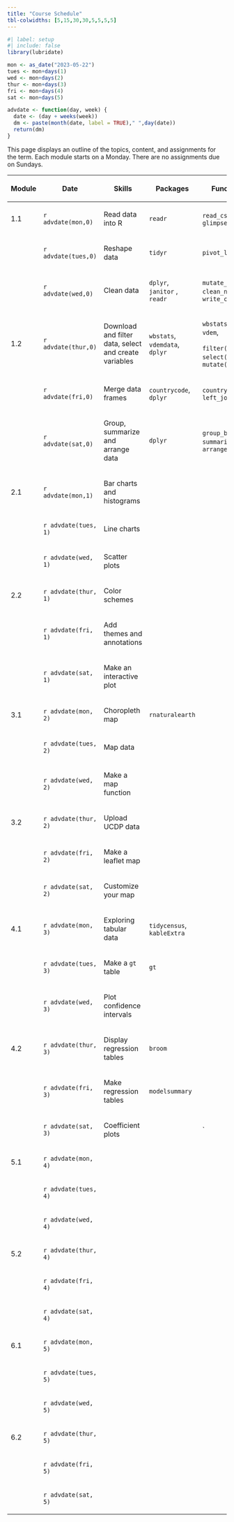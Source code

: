 ```yaml
---
title: "Course Schedule"
tbl-colwidths: [5,15,30,30,5,5,5,5]
---
```


```r
#| label: setup
#| include: false
library(lubridate)

mon <- as_date("2023-05-22")
tues <- mon+days(1)
wed <- mon+days(2)
thur <- mon+days(3)
fri <- mon+days(4)
sat <- mon+days(5)

advdate <- function(day, week) {
  date <- (day + weeks(week))
  dm <- paste(month(date, label = TRUE)," ",day(date))
  return(dm)  
}
```

This page displays an outline of the topics, content, and assignments for the term. Each module starts on a Monday. There are no assignments due on Sundays.

::: column-screen-inset-right
<table>
<thead>
<tr class="header">
<th><p>Module</p></th>
<th><p>Date</p></th>
<th><p>Skills</p></th>
<th><p>Packages</p></th>
<th><p>Functions</p></th>
<th><p>Readings</p></th>
<th><p>Reference</p></th>
<th><p>Videos</p></th>
<th><p>Assignments</p></th>
</tr>
</thead>
<tbody>
<tr class="odd">
<td><p>1.1</p></td>
<td><p><code>r advdate(mon,0)</code></p></td>
<td><p>Read data into R</p></td>
<td><p><code>readr</code></p></td>
<td><p><code>read_csv()</code>, <code>glimpse()</code></p></td>
<td></td>
<td><p><a href="https://r4ds.hadley.nz/data-import.html#introduction" title="r4ds, 8.1 &amp; 8.2">📖</a></p></td>
<td><p><a href="https://youtu.be/YLOaKB8dfF4" title="Download WB data">🖥️</a> <a href="https://youtu.be/XOGXn8IiHK8" title="Read data from .csv file">🖥️</a></p></td>
<td></td>
</tr>
<tr class="even">
<td></td>
<td><p><code>r advdate(tues,0)</code></p></td>
<td><p>Reshape data</p></td>
<td><p><code>tidyr</code></p></td>
<td><p><code>pivot_longer()</code></p></td>
<td></td>
<td><p><a href="https://r4ds.hadley.nz/data-tidy.html" title="r4ds, 6.1 &amp; 6.3">📖</a></p></td>
<td><p><a href="https://youtu.be/ud36szsO9a4" title="Reshaping data">🖥️</a></p></td>
<td></td>
</tr>
<tr class="odd">
<td></td>
<td><p><code>r advdate(wed,0)</code></p></td>
<td><p>Clean data</p></td>
<td><p><code>dplyr</code>, <code>janitor</code> , <code>readr</code></p></td>
<td><p><code>mutate_at()</code>, <code>clean_names()</code> , <code>write_csv()</code></p></td>
<td><p><a href="https://link.springer.com/article/10.1057/palgrave.ap.5500151" title="Norris">📖</a></p></td>
<td></td>
<td><p><a href="https://youtu.be/syG5cdmtXSo" title="Truncating strings, changing variable types">🖥️</a> <a href="https://youtu.be/M-uuPBdBCTw" title="Cleaning variable names">🖥️</a></p></td>
<td></td>
</tr>
<tr class="even">
<td><p>1.2</p></td>
<td><p><code>r advdate(thur,0)</code></p></td>
<td><p>Download and filter data, select and create variables</p></td>
<td><p><code>wbstats</code>, <code>vdemdata</code>, <code>dplyr</code></p></td>
<td><p><code>wbstats()</code>, <code>vdem</code>,</p>
<p><code>filter()</code> , <code>select()</code>, <code>mutate()</code></p></td>
<td></td>
<td></td>
<td><p><a href="https://youtu.be/cBRTP2imt_o" title="Download data from an API">🖥️</a> <a href="https://youtu.be/7CvYTeMP_PU" title="Filter(), select(), mutate()">🖥️</a></p></td>
<td></td>
</tr>
<tr class="odd">
<td></td>
<td><p><code>r advdate(fri,0)</code></p></td>
<td><p>Merge data frames</p></td>
<td><p><code>countrycode</code>, <code>dplyr</code></p></td>
<td><p><code>country_code()</code>, <code>left_join()</code></p></td>
<td></td>
<td><p><a href="https://r4ds.hadley.nz/joins.html#sec-mutating-joins" title="r4ds, 20.3">📖</a></p></td>
<td><p><a href="https://youtu.be/ZGD0kO_iwAM" title="Add country codes to a data frame">🖥️</a> <a href="https://youtu.be/wNF3ZPneHWw" title="Merge two data frames">🖥️</a></p></td>
<td></td>
</tr>
<tr class="even">
<td></td>
<td><p><code>r advdate(sat,0)</code></p></td>
<td><p>Group, summarize and arrange data</p></td>
<td><p><code>dplyr</code></p></td>
<td><p><code>group_by()</code>, <code>summarize()</code>, <code>arrange()</code></p></td>
<td></td>
<td><p><a href="https://r4ds.hadley.nz/data-transform.html#groups" title="r4ds, 4.5">📖</a></p></td>
<td><p><a href="https://youtu.be/2nX9p6arQjg" title="Group, summarize and arrange">🖥️</a></p></td>
<td></td>
</tr>
<tr class="odd">
<td><p>2.1</p></td>
<td><p><code>r advdate(mon,1)</code></p></td>
<td><p>Bar charts and histograms</p></td>
<td></td>
<td></td>
<td></td>
<td></td>
<td><p><a href="https://youtu.be/hl02sVTyCRA" title="Bar charts">🖥️</a> <a href="https://youtu.be/LuNDAIQXx9w" title="Histograms">🖥️</a></p></td>
<td></td>
</tr>
<tr class="even">
<td></td>
<td><p><code>r advdate(tues, 1)</code></p></td>
<td><p>Line charts</p></td>
<td></td>
<td></td>
<td></td>
<td></td>
<td><p><a href="https://youtu.be/cHos9y261SQ" title="Line charts">🖥️</a></p></td>
<td></td>
</tr>
<tr class="odd">
<td></td>
<td><p><code>r advdate(wed, 1)</code></p></td>
<td><p>Scatter plots</p></td>
<td></td>
<td></td>
<td><p><a href="https://www-jstor-org.proxygw.wrlc.org/stable/1951731?seq=8" title="Lipset">📖</a></p></td>
<td></td>
<td><p><a href="https://youtu.be/Cvme3C268wE" title="Scatter plots">🖥️</a></p></td>
<td></td>
</tr>
<tr class="even">
<td><p>2.2</p></td>
<td><p><code>r advdate(thur, 1)</code></p></td>
<td><p>Color schemes</p></td>
<td></td>
<td></td>
<td></td>
<td></td>
<td><p><a href="https://youtu.be/fBCtSjg_-Ik" title="Color schemes">🖥️</a></p></td>
<td></td>
</tr>
<tr class="odd">
<td></td>
<td><p><code>r advdate(fri, 1)</code></p></td>
<td><p>Add themes and annotations</p></td>
<td></td>
<td></td>
<td></td>
<td></td>
<td><p><a href="https://youtu.be/Le0OJXdsy3o" title="Themes">🖥️</a> <a href="https://youtu.be/uEpBMgWilXc" title="Annotations">🖥️</a></p></td>
<td></td>
</tr>
<tr class="even">
<td></td>
<td><p><code>r advdate(sat, 1)</code></p></td>
<td><p>Make an interactive plot</p></td>
<td></td>
<td></td>
<td></td>
<td></td>
<td><p><a href="https://youtu.be/T-7jtbcwaJ0" title="Interactivity">🖥️</a></p></td>
<td></td>
</tr>
<tr class="odd">
<td><p>3.1</p></td>
<td><p><code>r advdate(mon, 2)</code></p></td>
<td><p>Choropleth map</p></td>
<td><p><code>rnaturalearth</code></p></td>
<td></td>
<td></td>
<td></td>
<td><p><a href="https://youtu.be/HB3PMF93hzs" title="Using rnaturalearth">🖥️</a></p></td>
<td></td>
</tr>
<tr class="even">
<td></td>
<td><p><code>r advdate(tues, 2)</code></p></td>
<td><p>Map data</p></td>
<td></td>
<td></td>
<td></td>
<td></td>
<td><p><a href="https://youtu.be/5RnnGov3Iw4" title="Mapping data with rnaturalearth">🖥️</a></p></td>
<td></td>
</tr>
<tr class="odd">
<td></td>
<td><p><code>r advdate(wed, 2)</code></p></td>
<td><p>Make a map function</p></td>
<td></td>
<td></td>
<td><p><a href="https://www-jstor-org.proxygw.wrlc.org/stable/j.ctt7s3wz.10" title="Ross, Chapter 3">📖</a></p></td>
<td></td>
<td><p><a href="https://youtu.be/m42vrbEEHT4" title="Making a map function">🖥️</a></p></td>
<td></td>
</tr>
<tr class="even">
<td><p>3.2</p></td>
<td><p><code>r advdate(thur, 2)</code></p></td>
<td><p>Upload UCDP data</p></td>
<td></td>
<td></td>
<td></td>
<td></td>
<td><p><a href="https://youtu.be/If2PwFv90iI" title="Working with UCDP data">🖥️</a></p></td>
<td></td>
</tr>
<tr class="odd">
<td></td>
<td><p><code>r advdate(fri, 2)</code></p></td>
<td><p>Make a leaflet map</p></td>
<td></td>
<td></td>
<td></td>
<td></td>
<td><p><a href="https://youtu.be/hHUPqgHRqYU" title="Make a leaflet map">🖥️</a></p></td>
<td></td>
</tr>
<tr class="even">
<td></td>
<td><p><code>r advdate(sat, 2)</code></p></td>
<td><p>Customize your map</p></td>
<td></td>
<td></td>
<td></td>
<td></td>
<td><p><a href="https://youtu.be/qLYeSsoDvgs" title="Customize your leaflet map">🖥️</a></p></td>
<td></td>
</tr>
<tr class="odd">
<td><p>4.1</p></td>
<td><p><code>r advdate(mon, 3)</code></p></td>
<td><p>Exploring tabular data</p></td>
<td><p><code>tidycensus</code>, <code>kableExtra</code></p></td>
<td></td>
<td></td>
<td></td>
<td><p>🖥️</p></td>
<td></td>
</tr>
<tr class="even">
<td></td>
<td><p><code>r advdate(tues, 3)</code></p></td>
<td><p>Make a <code>gt</code> table</p></td>
<td><p><code>gt</code></p></td>
<td></td>
<td></td>
<td></td>
<td><p>🖥️</p></td>
<td></td>
</tr>
<tr class="odd">
<td></td>
<td><p><code>r advdate(wed, 3)</code></p></td>
<td><p>Plot confidence intervals</p></td>
<td></td>
<td></td>
<td><p><a href="https://www.jstor.org/stable/3118222" title="Fearon &amp; Laitin">📖</a></p></td>
<td></td>
<td><p>🖥️</p></td>
<td></td>
</tr>
<tr class="even">
<td><p>4.2</p></td>
<td><p><code>r advdate(thur, 3)</code></p></td>
<td><p>Display regression tables</p></td>
<td><p><code>broom</code></p></td>
<td></td>
<td></td>
<td></td>
<td><p>🖥️</p></td>
<td></td>
</tr>
<tr class="odd">
<td></td>
<td><p><code>r advdate(fri, 3)</code></p></td>
<td><p>Make regression tables</p></td>
<td><p><code>modelsummary</code></p></td>
<td></td>
<td></td>
<td></td>
<td><p>🖥️</p></td>
<td></td>
</tr>
<tr class="even">
<td></td>
<td><p><code>r advdate(sat, 3)</code></p></td>
<td><p>Coefficient plots</p></td>
<td></td>
<td><p>`</p></td>
<td></td>
<td></td>
<td><p>🖥️</p></td>
<td></td>
</tr>
<tr class="odd">
<td><p>5.1</p></td>
<td><p><code>r advdate(mon, 4)</code></p></td>
<td></td>
<td></td>
<td></td>
<td></td>
<td></td>
<td><p>🖥️</p></td>
<td></td>
</tr>
<tr class="even">
<td></td>
<td><p><code>r advdate(tues, 4)</code></p></td>
<td></td>
<td></td>
<td></td>
<td></td>
<td></td>
<td><p>🖥️</p></td>
<td></td>
</tr>
<tr class="odd">
<td></td>
<td><p><code>r advdate(wed, 4)</code></p></td>
<td></td>
<td></td>
<td></td>
<td><p><a href="https://muse-jhu-edu.proxygw.wrlc.org/article/225602" title="Huntington">📖</a></p></td>
<td></td>
<td><p>🖥️</p></td>
<td></td>
</tr>
<tr class="even">
<td><p>5.2</p></td>
<td><p><code>r advdate(thur, 4)</code></p></td>
<td></td>
<td></td>
<td></td>
<td></td>
<td></td>
<td><p>🖥️</p></td>
<td></td>
</tr>
<tr class="odd">
<td></td>
<td><p><code>r advdate(fri, 4)</code></p></td>
<td></td>
<td></td>
<td></td>
<td></td>
<td></td>
<td><p>🖥️</p></td>
<td></td>
</tr>
<tr class="even">
<td></td>
<td><p><code>r advdate(sat, 4)</code></p></td>
<td></td>
<td></td>
<td></td>
<td></td>
<td></td>
<td><p>🖥️</p></td>
<td></td>
</tr>
<tr class="odd">
<td><p>6.1</p></td>
<td><p><code>r advdate(mon, 5)</code></p></td>
<td></td>
<td></td>
<td></td>
<td></td>
<td></td>
<td><p>🖥️</p></td>
<td></td>
</tr>
<tr class="even">
<td></td>
<td><p><code>r advdate(tues, 5)</code></p></td>
<td></td>
<td></td>
<td></td>
<td></td>
<td></td>
<td><p>🖥️</p></td>
<td></td>
</tr>
<tr class="odd">
<td></td>
<td><p><code>r advdate(wed, 5)</code></p></td>
<td></td>
<td></td>
<td></td>
<td></td>
<td></td>
<td><p>🖥️</p></td>
<td></td>
</tr>
<tr class="even">
<td><p>6.2</p></td>
<td><p><code>r advdate(thur, 5)</code></p></td>
<td></td>
<td></td>
<td></td>
<td></td>
<td></td>
<td><p>🖥️</p></td>
<td></td>
</tr>
<tr class="odd">
<td></td>
<td><p><code>r advdate(fri, 5)</code></p></td>
<td></td>
<td></td>
<td></td>
<td></td>
<td></td>
<td><p>🖥️</p></td>
<td></td>
</tr>
<tr class="even">
<td></td>
<td><p><code>r advdate(sat, 5)</code></p></td>
<td></td>
<td></td>
<td></td>
<td></td>
<td></td>
<td><p>🖥️</p></td>
<td></td>
</tr>
</tbody>
</table>
:::
